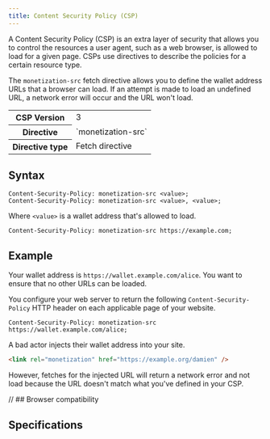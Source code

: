 ```yaml
---
title: Content Security Policy (CSP)
---
```



A <LinkOut href="https://developer.mozilla.org/en-US/docs/Web/HTTP/Headers/Content-Security-Policy">Content Security Policy (CSP)</LinkOut> is an extra layer of security that allows you to control the resources a user agent, such as a web browser, is allowed to load for a given page. CSPs use directives to describe the policies for a certain resource type.

The `monetization-src` fetch directive allows you to define the wallet address URLs that a browser can load. If an attempt is made to load an undefined URL, a network error will occur and the URL won't load.

<table>
  <tr>
    <th>CSP Version</th>
    <td>3</td>
  </tr>
  <tr>
    <th>Directive</th>
    <td>`monetization-src`</td>
  </tr>
  <tr>
    <th>Directive type</th>
    <td>
      <LinkOut href='https://developer.mozilla.org/en-US/docs/Glossary/Fetch_directive'>
        Fetch directive
      </LinkOut>
    </td>
  </tr>
</table>

## Syntax

```http
Content-Security-Policy: monetization-src <value>;
Content-Security-Policy: monetization-src <value>, <value>;
```

Where `<value>` is a wallet address that's allowed to load.

```http
Content-Security-Policy: monetization-src https://example.com;
```

## Example

Your wallet address is `https://wallet.example.com/alice`. You want to ensure that no other URLs can be loaded.

You configure your web server to return the following `Content-Security-Policy` HTTP header on each applicable page of your website.

```http
Content-Security-Policy: monetization-src https://wallet.example.com/alice;
```

A bad actor injects their wallet address into your site.

```html
<link rel="monetization" href="https://example.org/damien" />
```

However, fetches for the injected URL will return a network error and not load because the URL doesn't match what you've defined in your CSP.

<Hidden>

// ## Browser compatibility

<BrowserCompat json={data} />

</Hidden>

## Specifications

<Specification anchor='content-security-policy' />
